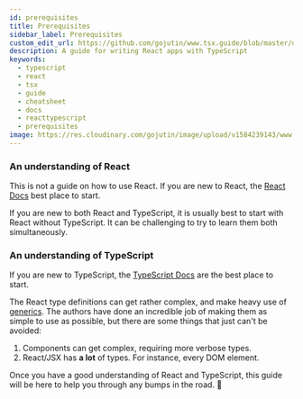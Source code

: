 ```yaml
---
id: prerequisites
title: Prerequisites
sidebar_label: Prerequisites
custom_edit_url: https://github.com/gojutin/www.tsx.guide/blob/master/docs/introduction/prerequisites.mdx
description: A guide for writing React apps with TypeScript
keywords:
  - typescript
  - react
  - tsx
  - guide
  - cheatsheet
  - docs
  - reacttypescript
  - prerequisites
image: https://res.cloudinary.com/gojutin/image/upload/v1584239143/www.tsx.guide/tsx-guide-logo.png
---
```


### An understanding of React

This is not a guide on how to use React. If you are new to React, the [React Docs] best place to start.

If you are new to both React and TypeScript, it is usually best to start with React without TypeScript. It can be challenging to try to learn them both simultaneously.

### An understanding of TypeScript

If you are new to TypeScript, the [TypeScript Docs] are the best place to start.

The React type definitions can get rather complex, and make heavy use of [generics].
The authors have done an incredible job of making them as simple to use as possible, but there are some things that just can't be avoided:

1. Components can get complex, requiring more verbose types.
2. React/JSX has **a lot** of types. For instance, every DOM element.

Once you have a good understanding of React and TypeScript, this guide will be here to help you through any bumps in the road. 🙂

[react docs]: https://reactjs.org/docs/getting-started.html
[typescript docs]: https://www.typescriptlang.org/docs/home.html
[generics]: https://www.typescriptlang.org/docs/handbook/generics.html
